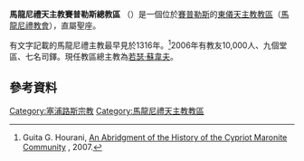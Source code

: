 {{Infobox Roman Catholic diocese
|Roman Catholic Diocese of=馬龍尼禮天主教<br>賽普勒斯總教區
|Latin name of diocese=Archieparchia Cyprensis Maronitarum
|image=
|caption=
|location= [[賽普勒斯|賽普勒斯]]
|territory=
|population=10,000
|rite=[[西敘利亞禮|西敘利亞禮]]
|eastern church=[[馬龍尼禮教會|馬龍尼禮教會]]
|patron=
|province=直屬聖座
|established= 1316年
|cathedral= 恩寵之母主教座堂
|co-cathedral=
|leadership= 主教
|website=[http://www.maronitearcheparchy.org.cy/en 官方網頁]
|pope=
|patriarch=
|metropolitan=若瑟‧蘇韋夫
|major archbishop=
|ordinary=
|coadjutor archbishop=
|coadjutor bishop=
|auxiliary=
|emeritus=
}}

'''馬龍尼禮天主教賽普勒斯總教區''' （{{lang-la|Archieparchia Cyprensis Maronitarum}}）是一個位於[[賽普勒斯|賽普勒斯]]的[[東儀天主教|東儀天主教]][[教區|教區]]（[[馬龍尼禮教會|馬龍尼禮教會]]），直屬聖座。

有文字記載的馬龍尼禮主教最早見於1316年。<ref>Guita G. Hourani, [http://www.maronitesofcyprus.com/upload/20080819/1219131385-15439.pdf An Abridgment of the History of the Cypriot Maronite Community] {{Wayback|url=http://www.maronitesofcyprus.com/upload/20080819/1219131385-15439.pdf |date=20150623104316 }}, 2007.</ref>2006年有教友10,000人、九個堂區、七名司鐸。現任教區總主教為[[若瑟‧蘇韋夫|若瑟‧蘇韋夫]]。

==參考資料==
{{reflist}}

{{馬龍尼禮教會教區}}

[[Category:塞浦路斯宗教|Category:塞浦路斯宗教]]
[[Category:馬龍尼禮天主教教區|Category:馬龍尼禮天主教教區]]